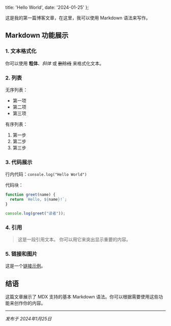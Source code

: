   title: 'Hello World',
  date: '2024-01-25'
};

这是我的第一篇博客文章，在这里，我可以使用 Markdown 语法来写作。

## Markdown 功能展示

### 1. 文本格式化

你可以使用 **粗体**、*斜体* 或 ~~删除线~~ 来格式化文本。

### 2. 列表

无序列表：

* 第一项
* 第二项
* 第三项

有序列表：
1. 第一步
2. 第二步
3. 第三步

### 3. 代码展示

行内代码：`console.log("Hello World")`

代码块：
```javascript
function greet(name) {
  return `Hello, ${name}!`;
}

console.log(greet("读者"));
```

### 4. 引用

> 这是一段引用文本。
> 你可以用它来突出显示重要的内容。

### 5. 链接和图片

这是一个[链接示例](https://example.com)。

## 结语

这篇文章展示了 MDX 支持的基本 Markdown 语法。你可以根据需要使用这些功能来创作你的内容。

---

*发布于 2024年1月25日* 